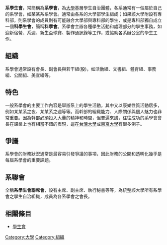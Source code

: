 '''系學生會'''，常簡稱為'''系學會'''，為[[大學|大學]]基層學生自治團體，各系通常有一個屬於自己的系學會，如某某系系學會。通常由各系的大學部學生組成；如果該大學附設有專科部，則系學會的成員則有可能融合大學部與專科部的學生，或是專科部獨自成立一個'''科學生會'''，簡稱'''科學會'''。系學會主辦各種學生活動和處理部分的學生事務，如迎新宿營、系週、新生盃球賽、製作通訊錄等工作，或協助各系辦公室的學生工作。

== 組織 ==
系學會通常設有會長、副會長與若干組(股)，如活動組、文書組、體育組、事務組、公關組、美宣組等。

== 特色 ==
一般系學會的主要工作內容是舉辦系上的學生活動，其中又以康樂性質活動居多，例如某某系之夜、某某系之週等等。而幹部的組織能力、人際關係與個人魅力也非常重要。因為幹部必須投入大量的精神和時間，但普遍來講，往往成功的系學會會長在課業上也有相當不錯的表現，這在[[台灣大學|台灣大學]]或[[東京大學|東京大學]]有很多例子。

== 爭議 ==
系學會的財務狀況通常是最容易引發爭議的事項，因此財務的公開和透明化幾乎是每屆系學會的重要課題。

== 系聯會 ==
全稱'''系學生會聯席會'''，設有主席、副主席、執行秘書等等，為統整該大學所有系學會之學生自治組織，成員為各系學會之會長。

==相關條目==
*[[學生會|學生會]]

[[Category:大學|Category:大學]]
[[Category:組織|Category:組織]]